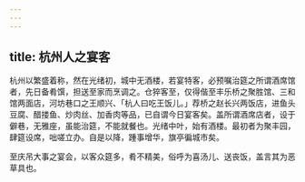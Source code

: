 ```yaml
---
---
---
```

title: 杭州人之宴客
---



杭州以繁盛着称，然在光绪初，城中无酒楼，若宴特客，必预嘱治筵之所谓酒席馆者，先日备肴馔，担送至家而烹调之。仓猝客至，仅得偕至丰乐桥之聚胜馆、三和馆两面店，河坊巷口之王顺兴、「杭人曰吃王饭儿。」荐桥之赵长兴两饭店，进鱼头豆腐、醋搂鱼、炒肉丝、加香肉等品，已自谓今日宴客矣。盖所谓酒席店者，设于僻巷，无雅座，虽能治筵，不能就餐也。光绪中叶，始有酒楼。最初者为聚丰园，肆筵设席，咄嗟立办。自是以降，踵事增华，旗亭徧城市矣。

至庆吊大事之宴会，以客众筵多，肴不精美，俗呼为喜汤儿、送丧饭，盖言其为恶草具也。